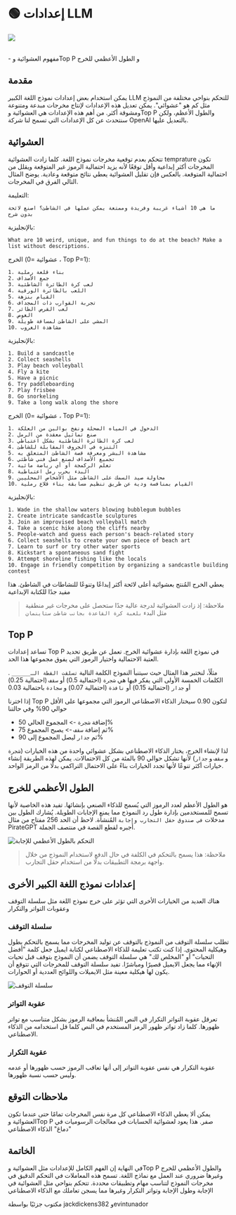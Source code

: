 
# 🟢 إعدادات LLM

<div style={{ textAlign: "center" }}>
  <Image
    src={"/docs/assets/basics/temperature.svg"}
    width={1247}
    height={1983}
    style={{
      width: "100%",
      height: "300px",
      verticalAlign: "top",
      margin: "auto",
    }}
  />
</div>
<br />

<Takeaways>- مفهوم العشوائية وTop P و الطول الأعظمي للخرج</Takeaways>

## مقدمة
يمكن استخدام بعض إعدادات نموذج اللغة الكبير LLM للتحكم بنواحي مختلفة من النموذج مثل كم هو "عشوائي". يمكن تعديل هذه الإعدادات لإنتاج مخرجات مبدعة ومتنوعة ومشوقة أكثر. من أهم هذه الإعدادات هي العشوائية وTop P والطول الأعظم، ولكن سنتحدث عن كل الإعدادات التي تسمح لنا شركة OpenAI بالتعديل عليها.

## العشوائية
تتحكم بعدم توقعية مخرجات نموذج اللغة. كلما زادت العشوائية temprature تكون المخرجات أكثر إبداعية وأقل توقعًا لأنه يزيد احتمالية الرموز غير المتوقعة ويقلل من احتمالية المتوقعة. بالعكس فإن تقليل العشوائية يعطي نتائج متوقعة وعادية. يوضح المثال التالي الفرق في المخرجات.

التعليمة:
```
ما هي 10 أشياء غريبة وفريدة وممتعة يمكن عملها في الشاطئ؟ اصنع لائحة بدون شرح
```
بالإنجليزية:
```
What are 10 weird, unique, and fun things to do at the beach? Make a list without descriptions.
```

الخرج  (عشوائية =0 ، Top P=1):
```
1. بناء قلعة رملية
2. جمع الأصداف
3. لعب كرة الطائرة الشاطئية
4. اللعب بالطائرة الورقية
5. القيام بنزهة
6. تجربة القوارب ذات المجداف
7. لعب القرص الطائر
8. الغوص
9. المشي على الشاطئ لمسافة طويلة
10. مشاهدة الغروب
```

بالإنجليزية:
```
1. Build a sandcastle
2. Collect seashells
3. Play beach volleyball
4. Fly a kite
5. Have a picnic
6. Try paddleboarding
7. Play frisbee
8. Go snorkeling
9. Take a long walk along the shore
```
الخرج  (عشوائية =0 ، Top P=1):
```
1. الدخول في المياه الضحلة ونفخ بوالين من العلكة
2. صنع تماثيل معقدة من الرمل
3. لعب كرة الطائرة الشاطئية بشكل اعتباطي
4. التنزه في الجروف المقابلة للشاطئ
5. مشاهدة البشر ومعرفة قصة الشاطئ المتعلق به
6. تجميع الأصداف لصنع عمل فني شاطئي
7. تعلم الركمجة أو أي رياضة مائية
8. البدء بحرب رمل اعتباطية
9. محاولة صيد السمك على الشاطئ مثل الأشخاص المحليين
10. القيام بمنافسة ودية عن طريق تنظيم مسابقة بناء قلاع رملية 
```
بالإنجليزية:
```
1. Wade in the shallow waters blowing bubblegum bubbles
2. Create intricate sandcastle sculptures
3. Join an improvised beach volleyball match
4. Take a scenic hike along the cliffs nearby
5. People-watch and guess each person's beach-related story
6. Collect seashells to create your own piece of beach art
7. Learn to surf or try other water sports
8. Kickstart a spontaneous sand fight
9. Attempt shoreline fishing like the locals
10. Engage in friendly competition by organizing a sandcastle building contest
```

يعطي الخرج المُنتج بعشوائية أعلى لائحة أكثر إبداعًا وتنوعًا للنشاطات في الشاطئ. هذا مفيد جدًا للكتابة الإبداعية

> ملاحظة: إذ زادت العشوائية لدرجة عالية جدًا ستحصل على مخرجات غير منطقية مثل البدء `بلعبة كرة القاعدة بجانب شاطئ ستاينمان`

## Top P
تساعد إعدادات Top P في نموذج اللغة بإدارة عشوائية الخرج. تعمل عن طريق تحديد العتبة الاحتمالية واختيار الرموز التي يفوق مجموعها هذا الحد.

مثلًأ، لنختبر هذا المثال حيث سيتنبأ النموذج الكلمة التالية `تسلقت القطة الـ______` . الكلمات الخمسة الأولى التي يفكر فيها هي `شجرة` (احتمالية 0.5) أو `سقف` (احتمالية 0.25) أو `جدار` (احتمالية 0.15)  أو `نافذة` (احتمالية 0.07) و `سجادة` باحتمالية 0.03

إذا اخترنا Top P لتكون 0.90 سيختار الذكاء الاصطناعي الرموز التي مجموعها على الأقل حوالي 90% وفي حالتنا
* إضافة `شجرة` -> المجموع الحالي 50%
* ثم إضافة `سقف` -> يصبح المجموع 75%
* ثم `جدار` ليصل المجموع إلى 90%

لذا لإنشاء الخرج، يختار الذكاء الاصطناعي بشكل عشوائي واحدة من هذه الخيارات (`شجرة` و `سقف` و `جدار`) لأنها تشكل حوالي 90 بالمئة من كل الاحتمالات. يمكن لهذه الطريقة إنشاء خيارات أكثر تنوعًا لأنها تجدد الخيارات بناءً على الاحتمال التراكمي بدلًا من الرمز الواحد.

## الطول الأعظمي للخرج

هو الطول الأعظم لعدد الرموز التي يُسمح للذكاء الصنعي بإنشائها. تفيد هذه الخاصية لأنها تسمح للمستخدمين بإدارة طول رد النموذج مما يمنع الإجابات الطويلة. يُشارك الطول بين مدخلات `في صندوق حقل التجارب وإجابة` المُنشأة. لاحظ أن الحد 256 مفتاح من مثال PirateGPT أجبره لقطع القصة في منتصف الجملة.

![التحكم بالطول الأعظمي للإجابة](https://learnprompting.org/assets/images/openai_maximum_length_example-a180e2134bbda35003badfae7043e83b.webp)

> ملاحظة: هذا يسمح بالتحكم في الكلفة في حال الدفع لاستخدام النموذج من خلال واجهة برمجة التطبيقات بدلًا من استخدام حقل التجارب.

## إعدادات نموذج اللغة الكبير الأخرى

هناك العديد من الخيارات الأخرى التي تؤثر على خرج نموذج اللغة مثل سلسلة التوقف وعقوبات التواتر والتكرار

### سلسلة التوقف

تطلب سلسلة التوقف من النموذج بالتوقف عن توليد المخرجات مما يسمح بالتحكم بطول وهيكلية المحتوى. إذا كنت تكتب تعليمة للذكاء الاصطناعي لكتابة ايميل جعل كلمة "أفضل التحيات" أو "المخلص لك" هي سلسلة التوقف يضمن أن النموذج بتوقف قبل تحيات الإنهاء مما يجعل الايميل قصيرًا ومباشرًا. تفيد سلسلة التوقف للمخرجات التي تتوقع أن يكون لها هيكلية معينة مثل الايميلات واللوائح العددية أو الحوارات.

![سلسلة التوقف](https://learnprompting.org/assets/images/openai_stop_sequences_example-49161a007ebba4d87d4ef49f5792fe8f.webp)

### عقوبة التواتر

تعرقل عقوبة التواتر التكرار في النص المُنشأ بمعاقبة الرموز بشكل متناسب مع تواتر ظهورها. كلما زاد تواتر ظهور الرمز المستخدم في النص كلما قل استخدامه من الذكاء الاصطناعي.

### عقوبة التكرار

عقوبة التكرار هي نفس عقوبة التواتر إلى أنها تعاقب الرموز حسب ظهورها أو عدمه وليس حسب نسبة ظهورها.

## ملاحظات التوقع

يمكن ألا يعطي الذكاء الاصطناعي كل مرة نفس المخرجات تمامًا حتى عندما تكون العشوائية وTop P صفر. هذا يعود لعشوائية الحسابات في معالجات الرسوميات في "دماغ" الذكاء الاصطناعي

## الخاتمة

في النهاية إن الفهم الكامل للإعدادات مثل العشوائية وTop P والطول الأعظمي للخرج وغيرها ضروري عند العمل مع نماذج اللغة. تسمح هذه المعاملات في التحكم الدقيق في مخرجات النموذج لتناسب مهام وتطبيقات محددة. تتحكم بنواحي مثل العشوائية في الإجابة وطول الإجابة وتواتر التكرار وغيرها مما يسجن تعاملك مع الذكاء الاصطناعي

مكتوب جزئيًا بواسطة jackdickens382 وevintunador

[^a]: A more technical word is "configuration hyperparameters"
[^b]: Also known as Nucleus Sampling
